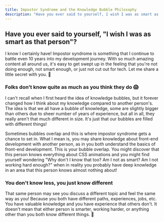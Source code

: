 ```yaml
---
title: Impostor Syndrome and the Knowledge Bubble Philosophy
description: "Have you ever said to yourself, I wish I was as smart as that person? I know I certainly have! Impostor syndrome is something that I continue to battle even 10 years into my development journey. With so much amazing content all around us, it's easy to get swept up in the feeling that you're not doing enough, not smart enough, or just not cut out for tech."
---
```


## Have you ever said to yourself, "I wish I was as smart as that person"?

I know I certainly have! Impostor syndrome is something that I continue to battle even 10 years into my development journey. With so much amazing content all around us, it's easy to get swept up in the feeling that you're not doing enough, not smart enough, or just not cut out for tech. Let me share a little secret with you. 🤫

### Folks don't know quite as much as you think they do 😱

I can't recall when I first heard the idea of knowledge bubbles, but it forever changed how I think about my knowledge compared to another person's. The idea is that we all have a bubble of knowledge, some are slightly bigger than others due to sheer number of years of experience, but all in all, they really aren't that much different in size. It's just that our bubbles are filled with different things!

Sometimes bubbles overlap and this is where impostor syndrome gets a chance to set in. What I mean is, you may share knowledge about front-end development with another person, as in you both understand the basics of front-end development. This is your bubble overlap. You might discover that this person knows everything about CSS animations and you might find yourself wondering "Why don't I know that too? Am I not as smart? Am I not working hard enough?" when in reality you probably have deep knowledge in an area that this person knows almost nothing about!

### You don't know less, you just know different

That same person may see you discuss a different topic and feel the same way as you! Because you both have different paths, experiences, jobs, etc. You have valuable knowledge and you have experience that others don't. It doesn't mean that either person is smarter, working harder, or anything other than you both know different things. 💖
